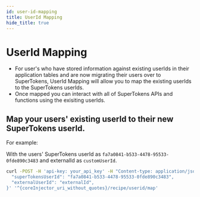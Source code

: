 ```yaml
---
id: user-id-mapping
title: UserId Mapping
hide_title: true
---
```


<!-- COPY DOCS -->
<!-- ./thirdpartyemailpassword/migration/account-creation/user-id-mapping.mdx -->


# UserId Mapping
<CoreInjector>

- For user's who have stored information against existing userIds in their application tables and are now migrating their users over to SuperTokens, UserId Mapping will allow you to map the existing userIds to the SuperTokens userIds. 
- Once mapped you can interact with all of SuperTokens APIs and functions using the exisiting userIds.

## Map your users' existing userId to their new SuperTokens userId.

For example:

With the users' SuperTokens userId as `fa7a0841-b533-4478-95533-0fde890c3483` and externalId as `customUserId`.

```bash
curl -POST -H 'api-key: your_api_key' -H "Content-type: application/json" -d '{ 
  "superTokensUserId": "fa7a0841-b533-4478-95533-0fde890c3483",
  "externalUserId": "externalId",
}' '^{coreInjector_uri_without_quotes}/recipe/userid/map'
```

</CoreInjector>